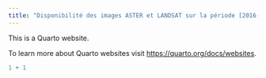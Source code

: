 ```yaml
---
title: "Disponibilité des images ASTER et LANDSAT sur la période [2016-2024]"
---
```


This is a Quarto website.

To learn more about Quarto websites visit <https://quarto.org/docs/websites>.

```r
1 + 1
```
